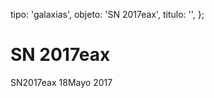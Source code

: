 
  tipo: 'galaxias',
  objeto: 'SN 2017eax',
  titulo: '',
};

# SN 2017eax

<Imagen
  src="registro/sn2017-eax_20170518_1_sn2017eax_20170518_i88.jpg"
  fecha="20170518"
/>

SN2017eax 18Mayo 2017
